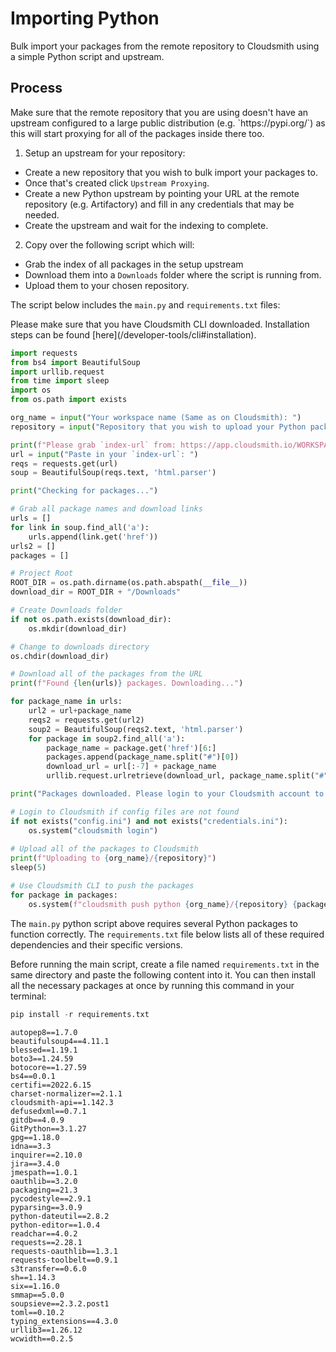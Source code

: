 
# Importing Python

Bulk import your packages from the remote repository to Cloudsmith using a simple Python script and upstream.

## Process

<Note variant="warning" headline="Remote Repository">
Make sure that the remote repository that you are using doesn't have an upstream configured to a large public distribution (e.g. `https://pypi.org/`) as this will start proxying for all of the packages inside there too.
</Note>

1. Setup an upstream for your repository:

- Create a new repository that you wish to bulk import your packages to. 
- Once that's created click `Upstream Proxying`.
- Create a new Python upstream by pointing your URL at the remote repository (e.g. Artifactory) and fill in any credentials that may be needed.
- Create the upstream and wait for the indexing to complete.

2. Copy over the following script which will:

- Grab the index of all packages in the setup upstream
- Download them into a `Downloads` folder where the script is running from.
- Upload them to your chosen repository.

The script below includes the `main.py` and `requirements.txt` files:

<Note variant="note" headline="Note">
Please make sure that you have Cloudsmith CLI downloaded. Installation steps can be found [here](/developer-tools/cli#installation).
</Note>

```python main.py
import requests
from bs4 import BeautifulSoup
import urllib.request
from time import sleep
import os
from os.path import exists

org_name = input("Your workspace name (Same as on Cloudsmith): ")
repository = input("Repository that you wish to upload your Python packages to: ")

print(f"Please grab `index-url` from: https://app.cloudsmith.io/WORKSPACE/REPOSITORY/setup/#formats-python")
url = input("Paste in your `index-url`: ")
reqs = requests.get(url)
soup = BeautifulSoup(reqs.text, 'html.parser')

print("Checking for packages...")

# Grab all package names and download links
urls = []
for link in soup.find_all('a'):
    urls.append(link.get('href'))
urls2 = []
packages = []

# Project Root
ROOT_DIR = os.path.dirname(os.path.abspath(__file__))
download_dir = ROOT_DIR + "/Downloads"

# Create Downloads folder
if not os.path.exists(download_dir):
    os.mkdir(download_dir)

# Change to downloads directory
os.chdir(download_dir)

# Download all of the packages from the URL
print(f"Found {len(urls)} packages. Downloading...")

for package_name in urls:
    url2 = url+package_name
    reqs2 = requests.get(url2)
    soup2 = BeautifulSoup(reqs2.text, 'html.parser')
    for package in soup2.find_all('a'):
        package_name = package.get('href')[6:]
        packages.append(package_name.split("#")[0])
        download_url = url[:-7] + package_name
        urllib.request.urlretrieve(download_url, package_name.split("#")[0])

print("Packages downloaded. Please login to your Cloudsmith account to upload the packages.")

# Login to Cloudsmith if config files are not found
if not exists("config.ini") and not exists("credentials.ini"):
    os.system("cloudsmith login")
    
# Upload all of the packages to Cloudsmith
print(f"Uploading to {org_name}/{repository}")
sleep(5)

# Use Cloudsmith CLI to push the packages
for package in packages:
    os.system(f"cloudsmith push python {org_name}/{repository} {package} --no-wait-for-sync")
```

The `main.py` python script above requires several Python packages to function correctly. The `requirements.txt` file below lists all of these required dependencies and their specific versions.

Before running the main script, create a file named `requirements.txt` in the same directory and paste the following content into it. You can then install all the necessary packages at once by running this command in your terminal:

```python
pip install -r requirements.txt
```

```text requirements.txt
autopep8==1.7.0
beautifulsoup4==4.11.1
blessed==1.19.1
boto3==1.24.59
botocore==1.27.59
bs4==0.0.1
certifi==2022.6.15
charset-normalizer==2.1.1
cloudsmith-api==1.142.3
defusedxml==0.7.1
gitdb==4.0.9
GitPython==3.1.27
gpg==1.18.0
idna==3.3
inquirer==2.10.0
jira==3.4.0
jmespath==1.0.1
oauthlib==3.2.0
packaging==21.3
pycodestyle==2.9.1
pyparsing==3.0.9
python-dateutil==2.8.2
python-editor==1.0.4
readchar==4.0.2
requests==2.28.1
requests-oauthlib==1.3.1
requests-toolbelt==0.9.1
s3transfer==0.6.0
sh==1.14.3
six==1.16.0
smmap==5.0.0
soupsieve==2.3.2.post1
toml==0.10.2
typing_extensions==4.3.0
urllib3==1.26.12
wcwidth==0.2.5
```
